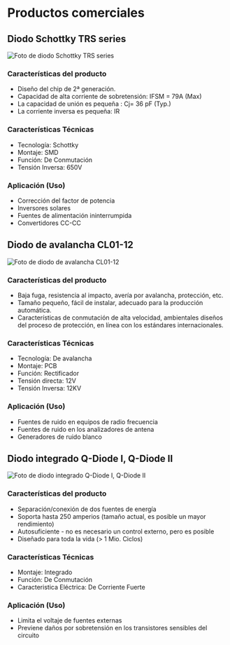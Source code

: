 
# Productos comerciales

## Diodo Schottky TRS series

![Foto de diodo Schottky TRS series](/images/productos_comerciales/diodo_trs.jpg)

### Características del producto

- Diseño del chip de 2ª generación.
- Capacidad de alta corriente de sobretensión: IFSM = 79A (Max)
- La capacidad de unión es pequeña : Cj= 36 pF (Typ.)
- La corriente inversa es pequeña: IR

### Características Técnicas

- Tecnología: Schottky
- Montaje: SMD
- Función: De Conmutación
- Tensión Inversa: 650V

### Aplicación (Uso)

- Corrección del factor de potencia
- Inversores solares
- Fuentes de alimentación ininterrumpida
- Convertidores CC-CC

## Diodo de avalancha CL01-12

![Foto de diodo de avalancha CL01-12](/images/productos_comerciales/diodo_cl01_12.png)

### Características del producto

- Baja fuga, resistencia al impacto, avería por avalancha, protección, etc.
- Tamaño pequeño, fácil de instalar, adecuado para la producción automática.
- Características de conmutación de alta velocidad, ambientales diseños del proceso de protección, en línea con los estándares internacionales.


### Características Técnicas

- Tecnología: De avalancha
- Montaje: PCB
- Función: Rectificador
- Tensión directa: 12V
- Tensión Inversa: 12KV

### Aplicación (Uso)

- Fuentes de ruido en equipos de radio frecuencia
- Fuentes de ruido en los analizadores de antena
- Generadores de ruido blanco

## Diodo integrado Q-Diode I, Q-Diode II

![Foto de diodo integrado Q-Diode I, Q-Diode II](/images/productos_comerciales/diodo_q1.jpg)

### Características del producto

- Separación/conexión de dos fuentes de energía
- Soporta hasta 250 amperios (tamaño actual, es posible un mayor rendimiento)
- Autosuficiente - no es necesario un control externo, pero es posible
- Diseñado para toda la vida (> 1 Mio. Ciclos)

### Características Técnicas

- Montaje: Integrado
- Función: De Conmutación
- Caracteristica Eléctrica: De Corriente Fuerte

### Aplicación (Uso)

- Limita el voltaje de fuentes externas
- Previene daños por sobretensión en los transistores sensibles del circuito